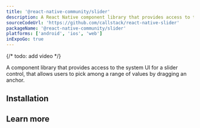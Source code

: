 ```yaml
---
title: '@react-native-community/slider'
description: A React Native component library that provides access to the system UI for a slider control.
sourceCodeUrl: 'https://github.com/callstack/react-native-slider'
packageName: '@react-native-community/slider'
platforms: ['android', 'ios', 'web']
inExpoGo: true
---
```




{/* todo: add video */}

A component library that provides access to the system UI for a slider control, that allows users to pick among a range of values by dragging an anchor.

## Installation

<APIInstallSection href="https://github.com/callstack/react-native-slider#installation--usage" />

## Learn more

<BoxLink
  title="Visit official documentation"
  description="Get full information on API and its usage."
  Icon={BookOpen02Icon}
  href="https://github.com/callstack/react-native-slider"
/>
